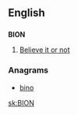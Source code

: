 ==English==

==={{initialism}}===
'''BION'''

# [[Believe it or not]]

===Anagrams===
* [[bino#English|bino]] 

[[sk:BION]]